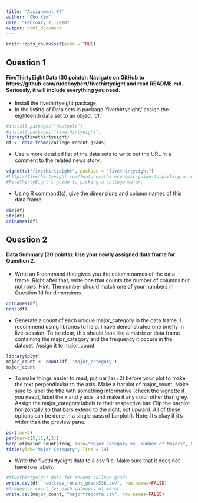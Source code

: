 ```yaml
---
title: 'Assignment #4'
author: "Cho Kim"
date: "February 7, 2018"
output: html_document
---
```


```r
knitr::opts_chunk$set(echo = TRUE)
```

## Question 1

#### FiveThirtyEight Data (30 points): Navigate on GitHub to https://github.com/rudeboybert/fivethirtyeight and read README.md. Seriously, it will include everything you need. 

* Install the fivethirtyeight package.
* In the listing of Data sets in package ‘fivethirtyeight,’ assign the eighteenth data set to an object ‘df.’

```r
#install.packages("devtools")
#install.packages("fivethirtyeight")
library(fivethirtyeight)
df <- data.frame(college_recent_grads)
```

* Use a more detailed list of the data sets to write out the URL in a comment to the related news story.
```r
vignette("fivethirtyeight", package = "fivethirtyeight")
#http://fivethirtyeight.com/features/the-economic-guide-to-picking-a-college-major/
#FiveThirtyEight's guide to picking a college major.
```

* Using R command(s), give the dimensions and column names of this data frame.
```r
dim(df)
str(df)
colnames(df)
```

## Question 2

#### Data Summary (30 points): Use your newly assigned data frame for Question 2. 

* Write an R command that gives you the column names of the data frame.  Right after that, write one that counts the number of columns but not rows.  Hint: The number should match one of your numbers in Question 1d for dimensions.
```r
colnames(df)
ncol(df)
```

* Generate a count of each unique major_category in the data frame.  I recommend using libraries to help.  I have demonstrated one briefly in live-session.  To be clear, this should look like a matrix or data frame containing the major_category and the frequency it occurs in the dataset.  Assign it to major_count.
```r
library(plyr)
major_count <- count(df, 'major_category')
major_count
```

* To make things easier to read, put par(las=2) before your plot to make the text perpendicular to the axis.  Make a barplot of major_count.  Make sure to label the title with something informative (check the vignette if you need), label the x and y axis, and make it any color other than grey.  Assign the major_category labels to their respective bar.  Flip the barplot horizontally so that bars extend to the right, not upward.  All of these options can be done in a single pass of barplot(). Note: It’s okay if it’s wider than the preview pane.

```r
par(las=2)
par(mar=c(5,15,4,2))
barplot(major_count$freq, main="Major Category vs. Number of Majors", horiz=TRUE, names.arg=major_count$major_category, xlab = "Frequency", ylab = "", cex.names = 0.8, col=rainbow(n=9))
title(ylab="Major Category", line = 14)
```

* Write the fivethirtyeight data to a csv file.  Make sure that it does not have row labels.
```r
#fivethirtyeight data for recent college grads
write.csv(df, "college_recent_grads538.csv", row.names=FALSE)
#frequency count for each category of major 
write.csv(major_count, "majorfreqdata.csv", row.names=FALSE)
```
